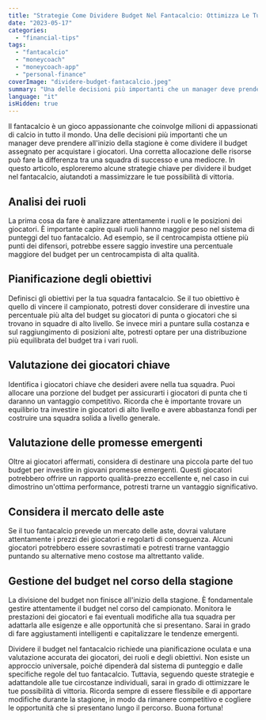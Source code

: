 ```yaml
---
title: "Strategie Come Dividere Budget Nel Fantacalcio: Ottimizza Le Tue Possibilità Di Vittoria"
date: "2023-05-17"
categories: 
  - "financial-tips"
tags: 
  - "fantacalcio"
  - "moneycoach"
  - "moneycoach-app"
  - "personal-finance"
coverImage: "dividere-budget-fantacalcio.jpeg"
summary: "Una delle decisioni più importanti che un manager deve prendere all'inizio della stagione è come dividere il budget assegnato per acquistare i giocatori."
language: "it"
isHidden: true
---
```

Il fantacalcio è un gioco appassionante che coinvolge milioni di appassionati di calcio in tutto il mondo. Una delle decisioni più importanti che un manager deve prendere all'inizio della stagione è come dividere il budget assegnato per acquistare i giocatori. Una corretta allocazione delle risorse può fare la differenza tra una squadra di successo e una mediocre. In questo articolo, esploreremo alcune strategie chiave per dividere il budget nel fantacalcio, aiutandoti a massimizzare le tue possibilità di vittoria.

## Analisi dei ruoli
La prima cosa da fare è analizzare attentamente i ruoli e le posizioni dei giocatori. È importante capire quali ruoli hanno maggior peso nel sistema di punteggi del tuo fantacalcio. Ad esempio, se il centrocampista ottiene più punti dei difensori, potrebbe essere saggio investire una percentuale maggiore del budget per un centrocampista di alta qualità.
## Pianificazione degli obiettivi
Definisci gli obiettivi per la tua squadra fantacalcio. Se il tuo obiettivo è quello di vincere il campionato, potresti dover considerare di investire una percentuale più alta del budget su giocatori di punta o giocatori che si trovano in squadre di alto livello. Se invece miri a puntare sulla costanza e sul raggiungimento di posizioni alte, potresti optare per una distribuzione più equilibrata del budget tra i vari ruoli.
## Valutazione dei giocatori chiave
Identifica i giocatori chiave che desideri avere nella tua squadra. Puoi allocare una porzione del budget per assicurarti i giocatori di punta che ti daranno un vantaggio competitivo. Ricorda che è importante trovare un equilibrio tra investire in giocatori di alto livello e avere abbastanza fondi per costruire una squadra solida a livello generale.
## Valutazione delle promesse emergenti
Oltre ai giocatori affermati, considera di destinare una piccola parte del tuo budget per investire in giovani promesse emergenti. Questi giocatori potrebbero offrire un rapporto qualità-prezzo eccellente e, nel caso in cui dimostrino un'ottima performance, potresti trarne un vantaggio significativo.
## Considera il mercato delle aste
Se il tuo fantacalcio prevede un mercato delle aste, dovrai valutare attentamente i prezzi dei giocatori e regolarti di conseguenza. Alcuni giocatori potrebbero essere sovrastimati e potresti trarne vantaggio puntando su alternative meno costose ma altrettanto valide.
## Gestione del budget nel corso della stagione
La divisione del budget non finisce all'inizio della stagione. È fondamentale gestire attentamente il budget nel corso del campionato. Monitora le prestazioni dei giocatori e fai eventuali modifiche alla tua squadra per adattarla alle esigenze e alle opportunità che si presentano. Sarai in grado di fare aggiustamenti intelligenti e capitalizzare le tendenze emergenti.

Dividere il budget nel fantacalcio richiede una pianificazione oculata e una valutazione accurata dei giocatori, dei ruoli e degli obiettivi. Non esiste un approccio universale, poiché dipenderà dal sistema di punteggio e dalle specifiche regole del tuo fantacalcio. Tuttavia, seguendo queste strategie e adattandole alle tue circostanze individuali, sarai in grado di ottimizzare le tue possibilità di vittoria. Ricorda sempre di essere flessibile e di apportare modifiche durante la stagione, in modo da rimanere competitivo e cogliere le opportunità che si presentano lungo il percorso. Buona fortuna!
